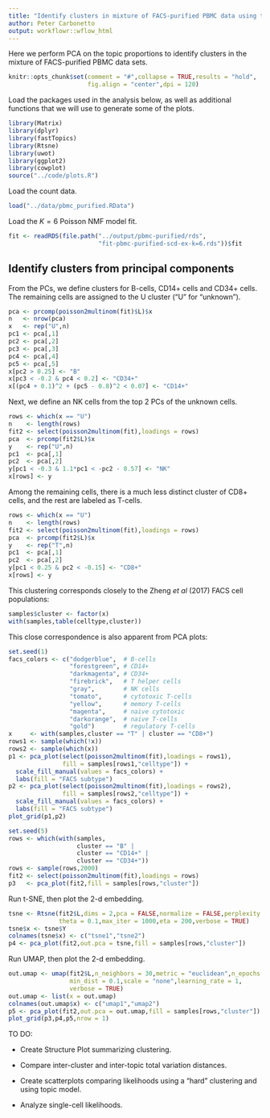 ```yaml
---
title: "Identify clusters in mixture of FACS-purified PBMC data using topic model"
author: Peter Carbonetto
output: workflowr::wflow_html
---
```


Here we perform PCA on the topic proportions to identify clusters in
the mixture of FACS-purified PBMC data sets.

```r
knitr::opts_chunk$set(comment = "#",collapse = TRUE,results = "hold",
                      fig.align = "center",dpi = 120)
```

Load the packages used in the analysis below, as well as additional
functions that we will use to generate some of the plots.

```r
library(Matrix)
library(dplyr)
library(fastTopics)
library(Rtsne)
library(uwot)
library(ggplot2)
library(cowplot)
source("../code/plots.R")
```

Load the count data.

```r
load("../data/pbmc_purified.RData")
```

Load the $K = 6$ Poisson NMF model fit.

```r
fit <- readRDS(file.path("../output/pbmc-purified/rds",
                         "fit-pbmc-purified-scd-ex-k=6.rds"))$fit
```

Identify clusters from principal components
-------------------------------------------

From the PCs, we define clusters for B-cells, CD14+ cells and CD34+
cells. The remaining cells are assigned to the U cluster ("U" for
"unknown").

```r
pca <- prcomp(poisson2multinom(fit)$L)$x
n   <- nrow(pca)
x   <- rep("U",n)
pc1 <- pca[,1]
pc2 <- pca[,2]
pc3 <- pca[,3]
pc4 <- pca[,4]
pc5 <- pca[,5]
x[pc2 > 0.25] <- "B"
x[pc3 < -0.2 & pc4 < 0.2] <- "CD34+"
x[(pc4 + 0.1)^2 + (pc5 - 0.8)^2 < 0.07] <- "CD14+"
```

Next, we define an NK cells from the top 2 PCs of the unknown cells.

```r
rows <- which(x == "U")
n    <- length(rows)
fit2 <- select(poisson2multinom(fit),loadings = rows)
pca  <- prcomp(fit2$L)$x
y    <- rep("U",n)
pc1  <- pca[,1]
pc2  <- pca[,2]
y[pc1 < -0.3 & 1.1*pc1 < -pc2 - 0.57] <- "NK"
x[rows] <- y
```

Among the remaining cells, there is a much less distinct cluster of
CD8+ cells, and the rest are labeled as T-cells.

```r
rows <- which(x == "U")
n    <- length(rows)
fit2 <- select(poisson2multinom(fit),loadings = rows)
pca  <- prcomp(fit2$L)$x
y    <- rep("T",n)
pc1  <- pca[,1]
pc2  <- pca[,2]
y[pc1 < 0.25 & pc2 < -0.15] <- "CD8+"
x[rows] <- y
```

This clustering corresponds closely to the Zheng *et al* (2017) FACS
cell populations:

```r
samples$cluster <- factor(x)
with(samples,table(celltype,cluster))
```

This close correspondence is also apparent from PCA plots:

```r
set.seed(1)
facs_colors <- c("dodgerblue",  # B-cells
                 "forestgreen", # CD14+
                 "darkmagenta", # CD34+
                 "firebrick",   # T helper cells
                 "gray",        # NK cells
                 "tomato",      # cytotoxic T-cells
                 "yellow",      # memory T-cells
                 "magenta",     # naive cytotoxic 
                 "darkorange",  # naive T-cells
                 "gold")        # regulatory T-cells
x     <- with(samples,cluster == "T" | cluster == "CD8+")
rows1 <- sample(which(!x))
rows2 <- sample(which(x))
p1 <- pca_plot(select(poisson2multinom(fit),loadings = rows1),
               fill = samples[rows1,"celltype"]) +
  scale_fill_manual(values = facs_colors) +
  labs(fill = "FACS subtype")
p2 <- pca_plot(select(poisson2multinom(fit),loadings = rows2),
               fill = samples[rows2,"celltype"]) +
  scale_fill_manual(values = facs_colors) +
  labs(fill = "FACS subtype")
plot_grid(p1,p2)
```

```r
set.seed(5)
rows <- which(with(samples,
                   cluster == "B" |
                   cluster == "CD14+" |
                   cluster == "CD34+"))
rows <- sample(rows,2000)
fit2 <- select(poisson2multinom(fit),loadings = rows)
p3   <- pca_plot(fit2,fill = samples[rows,"cluster"])
```

Run t-SNE, then plot the 2-d embedding.

```r
tsne <- Rtsne(fit2$L,dims = 2,pca = FALSE,normalize = FALSE,perplexity = 100,
              theta = 0.1,max_iter = 1000,eta = 200,verbose = TRUE)
tsne$x <- tsne$Y
colnames(tsne$x) <- c("tsne1","tsne2")
p4 <- pca_plot(fit2,out.pca = tsne,fill = samples[rows,"cluster"])
```

Run UMAP, then plot the 2-d embedding.

```r
out.umap <- umap(fit2$L,n_neighbors = 30,metric = "euclidean",n_epochs = 1000,
                 min_dist = 0.1,scale = "none",learning_rate = 1,
                 verbose = TRUE)
out.umap <- list(x = out.umap)
colnames(out.umap$x) <- c("umap1","umap2")
p5 <- pca_plot(fit2,out.pca = out.umap,fill = samples[rows,"cluster"])
plot_grid(p3,p4,p5,nrow = 1)
```

TO DO:

+ Create Structure Plot summarizing clustering.

+ Compare inter-cluster and inter-topic total variation distances.
 
+ Create scatterplots comparing likelihoods using a "hard"
  clustering and using topic model.

+ Analyze single-cell likelihoods.

